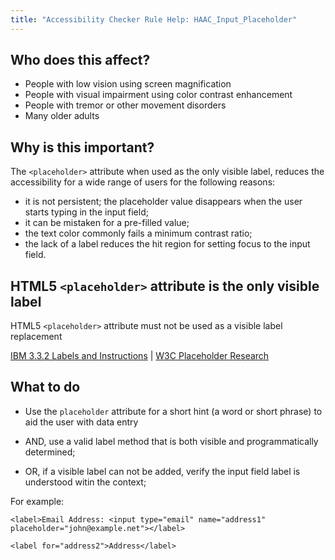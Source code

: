 ```yaml
---
title: "Accessibility Checker Rule Help: HAAC_Input_Placeholder"
---
```


<div className="toolHelp">
<Row>
<Column colLg={5} colMd={3} colSm={4} className="toolLeft">

## Who does this affect?

* People with low vision using screen magnification
* People with visual impairment using color contrast enhancement
* People with tremor or other movement disorders
* Many older adults

## Why is this important?

The `<placeholder>` attribute when used as the only visible label, reduces the accessibility for a wide range of users for the following reasons:
 * it is not persistent; the placeholder value disappears when the user starts typing in the input field;
 * it can be mistaken for a pre-filled value;
 * the text color commonly fails a minimum contrast ratio;
 * the lack of a label reduces the hit region for setting focus to the input field.

</Column>
<Column colLg={11} colMd={5} colSm={4} className="toolMain">

<div id="locLevel"></div>

## HTML5 `<placeholder>` attribute is the only visible label
HTML5 `<placeholder>` attribute must not be used as a visible label replacement

[IBM 3.3.2 Labels and Instructions](https://www.ibm.com/able/guidelines/ci162/labels_or_instructions.html) | [W3C Placeholder Research](https://www.w3.org/WAI/GL/low-vision-a11y-tf/wiki/Placeholder_Research)

<div id="locSnippet"></div>

## What to do


 * Use the `placeholder` attribute for a short hint (a word or short phrase) to aid the user with data entry

 * AND, use a valid label method that is both visible and programmatically determined;

* OR, if a visible label can not be added, verify the input field label is understood witin the context;

For example:

```<label>Email Address: <input type="email" name="address1" placeholder="john@example.net"></label>```

```<label for="address2">Address</label>```



</Column>
</Row>
</div>

